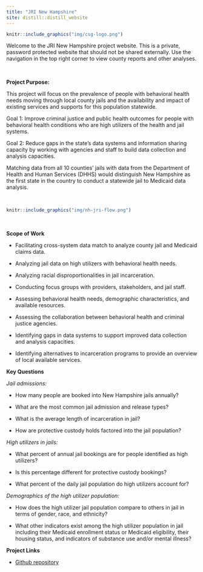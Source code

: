 ```yaml
---
title: "JRI New Hampshire"
site: distill::distill_website
---
```


```r
knitr::include_graphics("img/csg-logo.png")
```

Welcome to the JRI New Hampshire project website. This is a private, password protected website that should not be shared externally. Use the navigation in the top right corner to view county reports and other analyses.

<br>

**Project Purpose:** 

This project will focus on the prevalence of people with behavioral health needs moving through local county jails and the availability and impact of existing services and supports for this population statewide.  

Goal 1: Improve criminal justice and public health outcomes for people with behavioral health conditions who are high utilizers of the health and jail systems.  

Goal 2: Reduce gaps in the state’s data systems and information sharing capacity by working with agencies and staff to build data collection and analysis capacities.   

Matching data from all 10 counties’ jails with data from the Department of Health and Human Services (DHHS) would distinguish New Hampshire as the first state in the country to conduct a statewide jail to Medicaid data analysis.

<br>

```r
knitr::include_graphics("img/nh-jri-flow.png")
```

<br>

**Scope of Work**  

*	Facilitating cross-system data match to analyze county jail and Medicaid claims data.

*	Analyzing jail data on high utilizers with behavioral health needs.

*	Analyzing racial disproportionalities in jail incarceration.

*	Conducting focus groups with providers, stakeholders, and jail staff.

*	Assessing behavioral health needs, demographic characteristics, and available resources.

*	Assessing the collaboration between behavioral health and criminal justice agencies.

*	Identifying gaps in data systems to support improved data collection and analysis capacities.

*	Identifying alternatives to incarceration programs to provide an overview of local available services.

**Key Questions**

*Jail admissions:*

* How many people are booked into New Hampshire jails annually?   

* What are the most common jail admission and release types?   

* What is the average length of incarceration in jail?   

* How are protective custody holds factored into the jail population?   

*High utilizers in jails:*

* What percent of annual jail bookings are for people identified as high utilizers?   

* Is this percentage different for protective custody bookings?   

* What percent of the daily jail population do high utilizers account for?   
    
*Demographics of the high utilizer population:*

* How does the high utilizer jail population compare to others in jail in terms of gender, race, and ethnicity?   

* What other indicators exist among the high utilizer population in jail including their Medicaid enrollment status or Medicaid eligibility, their housing status, and indicators of substance use and/or mental illness?  

**Project Links**

*	[Github repository](https://github.com/CSGJusticeCenter/jr-nh) 

<br>
